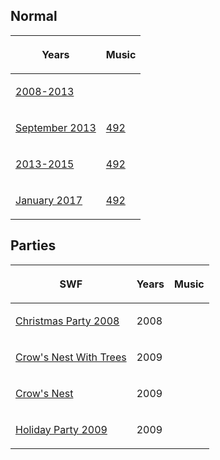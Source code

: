 {{NeedSWFs}}
{{CPW|Crow's Nest|Cesto da Gávea}}

== Normal ==
<center>
{|class="wikitable" border="1"
!Years!!Music
|-
|[[Media:RoomsShipNest.swf|2008-2013]]||{{N/a}}
|-
|[[Media:RoomsShipNest-Sept2013.swf|September 2013]]||[[Media:Music492.swf|492]]
|-
|[[Media:RoomsShipnest-May2015.swf|2013-2015]]||[[Media:Music492.swf|492]]
|-
|[[Media:RoomsShipnest-January2017.swf|January 2017]]||[[Media:Music492.swf|492]]
|}
</center>

== Parties ==
<center>
{|class="wikitable" border="1"
!SWF!!Years!!Music
|-
|[http://archives.clubpenguinwiki.info/swf.cpcheats.info/rooms/2009/christmas_december_2009/coins_for_change/shipnest.swf Christmas Party 2008]||2008||{{N/a}}
|-
|[http://archives.clubpenguinwiki.info/swf.cpcheats.info/rooms/2009/rockhopper_may_2009/shipnest.swf Crow's Nest With Trees]||2009||{{N/a}}
|-
|[http://archives.clubpenguinwiki.info/swf.cpcheats.info/rooms/2009/the_fair_september_2009/shipnest.swf Crow's Nest]||2009||{{N/a}}
|-
|[http://archives.clubpenguinwiki.info/swf.cpcheats.info/rooms/2009/christmas_december_2009/main_party/rooms/shipnest.swf Holiday Party 2009]||2009||{{N/a}}
|}
</center>

{{Places}}